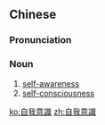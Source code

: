 {{also|自我意识}}
==Chinese==
{{zh-forms|s=自我意识|type=22}}

===Pronunciation===
{{zh-pron
|m=zìwǒ yì识,tl=y
|c=zi6 ngo5 ji3 sik1
|cat=n
}}

===Noun===
{{zh-noun}}

# [[self-awareness]]
# [[self-consciousness]]

[[ko:自我意識]]
[[zh:自我意識]]